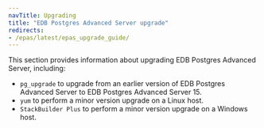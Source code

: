 ```yaml
---
navTitle: Upgrading
title: "EDB Postgres Advanced Server upgrade"
redirects:
- /epas/latest/epas_upgrade_guide/
---
```


This section provides information about upgrading EDB Postgres Advanced Server, including:

-   `pg_upgrade` to upgrade from an earlier version of EDB Postgres Advanced Server to EDB Postgres Advanced Server 15.
-   `yum` to perform a minor version upgrade on a Linux host.
-   `StackBuilder Plus` to perform a minor version upgrade on a Windows host.
